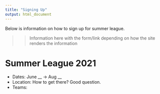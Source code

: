 ```yaml
---
title: "Signing Up"
output: html_document
---
```


Below is information on how to sign up for summer league.


>> Information here with the form/link depending on how the site renders the information


# Summer League 2021

* Dates: June __ -> Aug __   
* Location: 
    How to get there? Good question. 
* Teams:

 
